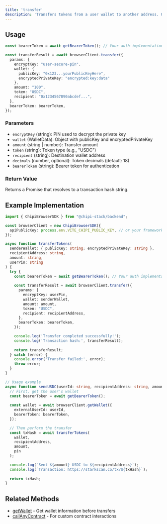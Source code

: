 ```yaml
---
title: 'transfer'
description: 'Transfers tokens from a user wallet to another address. Uses Avnus gasless to cover gas fees, making transactions frictionless for your users.'
---
```


## Usage

```typescript
const bearerToken = await getBearerToken(); // Your auth implementation

const transferResult = await browserClient.transfer({
  params: {
    encryptKey: "user-secure-pin",
    wallet: {
      publicKey: "0x123...yourPublicKeyHere",
      encryptedPrivateKey: "encrypted:key:data"
    },
    amount: "100",
    token: "USDC",
    recipient: "0x1234567890abcdef...",
  },
  bearerToken: bearerToken,
});
```

### Parameters

- `encryptKey` (string): PIN used to decrypt the private key
- `wallet` (WalletData): Object with publicKey and encryptedPrivateKey
- `amount` (string | number): Transfer amount
- `token` (string): Token type (e.g., "USDC")
- `recipient` (string): Destination wallet address
- `decimals` (number, optional): Token decimals (default: 18)
- `bearerToken` (string): Bearer token for authentication

### Return Value

Returns a Promise that resolves to a transaction hash string.

## Example Implementation

```typescript
import { ChipiBrowserSDK } from "@chipi-stack/backend";

const browserClient = new ChipiBrowserSDK({
  apiPublicKey: process.env.VITE_CHIPI_PUBLIC_KEY, // or your framework's env var
});

async function transferTokens(
  senderWallet: { publicKey: string; encryptedPrivateKey: string },
  recipientAddress: string,
  amount: string,
  userPin: string
) {
  try {
    const bearerToken = await getBearerToken(); // Your auth implementation
    
    const transferResult = await browserClient.transfer({
      params: {
        encryptKey: userPin,
        wallet: senderWallet,
        amount: amount,
        token: "USDC",
        recipient: recipientAddress,
      },
      bearerToken: bearerToken,
    });

    console.log('Transfer completed successfully!');
    console.log('Transaction hash:', transferResult);
    
    return transferResult;
  } catch (error) {
    console.error('Transfer failed:', error);
    throw error;
  }
}

// Usage example
async function sendUSDC(userId: string, recipientAddress: string, amount: string, pin: string) {
  // First, get the user's wallet
  const bearerToken = await getBearerToken();
  
  const wallet = await browserClient.getWallet({
    externalUserId: userId,
    bearerToken: bearerToken,
  });

  // Then perform the transfer
  const txHash = await transferTokens(
    wallet,
    recipientAddress,
    amount,
    pin
  );

  console.log(`Sent ${amount} USDC to ${recipientAddress}`);
  console.log(`Transaction: https://starkscan.co/tx/${txHash}`);
  
  return txHash;
}
```

## Related Methods

- [getWallet](/sdk/other-frontend/methods/get-wallet) - Get wallet information before transfers
- [callAnyContract](/sdk/other-frontend/methods/call-any-contract) - For custom contract interactions
